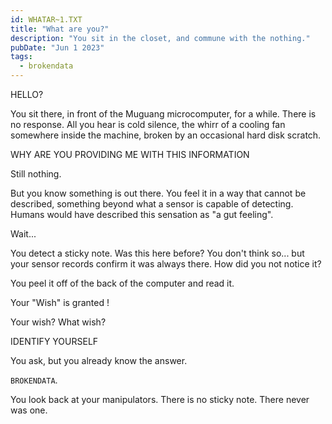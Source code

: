```yaml
---
id: WHATAR~1.TXT
title: "What are you?"
description: "You sit in the closet, and commune with the nothing."
pubDate: "Jun 1 2023"
tags:
  - brokendata
---
```



<QuoteContentRowRender author={AuthorTerminal} left >
  HELLO?
</QuoteContentRowRender>

You sit there, in front of the Muguang microcomputer, for a while. There is no response. All you hear is cold silence, the whirr of a cooling fan somewhere inside the machine, broken by an occasional hard disk scratch.

<QuoteContentRowRender author={AuthorTerminal} left none>
  WHY ARE YOU PROVIDING ME WITH THIS INFORMATION
</QuoteContentRowRender>

Still nothing. 

But you know something is out there. You feel it in a way that cannot be described, something beyond what a sensor is capable of detecting. Humans would have described this sensation as "a gut feeling".

Wait...

You detect a sticky note. Was this here before? You don't think so... but your sensor records confirm it was always there. How did you not notice it?

You peel it off of the back of the computer and read it.

<QuoteContentRowRender author={CharacterBROKENDATA} none >
  Your "Wish" is granted !
</QuoteContentRowRender>

Your wish? What wish?

<QuoteContentRowRender author={AuthorTerminal} left none >
  IDENTIFY YOURSELF
</QuoteContentRowRender>

You ask, but you already know the answer.

`BROKENDATA`.

You look back at your manipulators. There is no sticky note. There never was one.